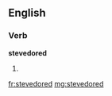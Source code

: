 ==English==

===Verb===
'''stevedored'''

# {{past of|[[stevedore]]}}

[[fr:stevedored]]
[[mg:stevedored]]